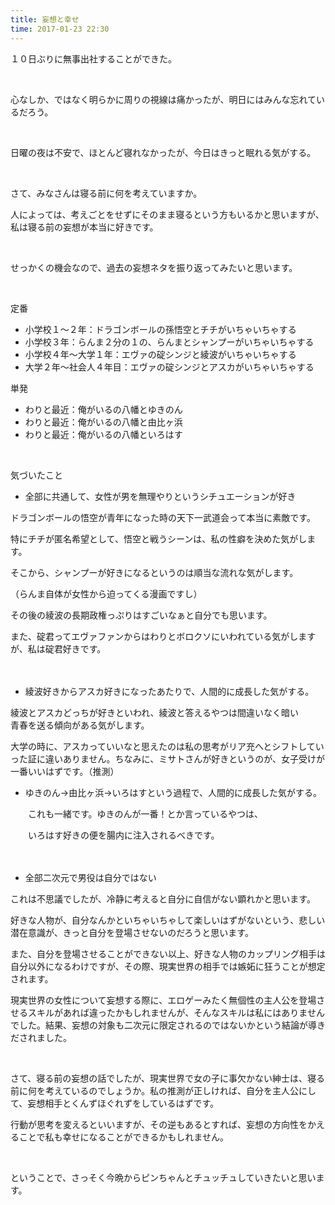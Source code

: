 ```yaml
---
title: 妄想と幸せ
time: 2017-01-23 22:30
---
```


１０日ぶりに無事出社することができた。

&nbsp;

心なしか、ではなく明らかに周りの視線は痛かったが、明日にはみんな忘れているだろう。

&nbsp;

日曜の夜は不安で、ほとんど寝れなかったが、今日はきっと眠れる気がする。

&nbsp;

さて、みなさんは寝る前に何を考えていますか。

人によっては、考えごとをせずにそのまま寝るという方もいるかと思いますが、私は寝る前の妄想が本当に好きです。

&nbsp;

せっかくの機会なので、過去の妄想ネタを振り返ってみたいと思います。

&nbsp;

定番

- 小学校１〜２年：ドラゴンボールの孫悟空とチチがいちゃいちゃする
- 小学校３年：らんま２分の１の、らんまとシャンプーがいちゃいちゃする
- 小学校４年〜大学１年：エヴァの碇シンジと綾波がいちゃいちゃする
- 大学２年〜社会人４年目：エヴァの碇シンジとアスカがいちゃいちゃする

単発

- わりと最近：俺がいるの八幡とゆきのん
- わりと最近：俺がいるの八幡と由比ヶ浜
- わりと最近：俺がいるの八幡といろはす

&nbsp;

気づいたこと

- 全部に共通して、女性が男を無理やりというシチュエーションが好き

ドラゴンボールの悟空が青年になった時の天下一武道会って本当に素敵です。

特にチチが匿名希望として、悟空と戦うシーンは、私の性癖を決めた気がします。

そこから、シャンプーが好きになるというのは順当な流れな気がします。

（らんま自体が女性から迫ってくる漫画ですし）

その後の綾波の長期政権っぷりはすごいなぁと自分でも思います。

また、碇君ってエヴァファンからはわりとボロクソにいわれている気がしますが、私は碇君好きです。

　　

- 綾波好きからアスカ好きになったあたりで、人間的に成長した気がする。

綾波とアスカどっちが好きといわれ、綾波と答えるやつは間違いなく暗い  
青春を送る傾向がある気がします。

大学の時に、アスカっていいなと思えたのは私の思考がリア充へとシフトしていった証に違いありません。ちなみに、ミサトさんが好きというのが、女子受けが一番いいはずです。（推測）

- ゆきのん→由比ヶ浜→いろはすという過程で、人間的に成長した気がする。

　　これも一緒です。ゆきのんが一番！とか言っているやつは、

　　いろはす好きの便を腸内に注入されるべきです。

　　

- 全部二次元で男役は自分ではない

これは不思議でしたが、冷静に考えると自分に自信がない顕れかと思います。

好きな人物が、自分なんかといちゃいちゃして楽しいはずがないという、悲しい潜在意識が、きっと自分を登場させないのだろうと思います。

また、自分を登場させることができない以上、好きな人物のカップリング相手は自分以外になるわけですが、その際、現実世界の相手では嫉妬に狂うことが想定されます。

現実世界の女性について妄想する際に、エロゲーみたく無個性の主人公を登場させるスキルがあれば違ったかもしれませんが、そんなスキルは私にはありませんでした。結果、妄想の対象も二次元に限定されるのではないかという結論が導きだされました。

&nbsp;

さて、寝る前の妄想の話でしたが、現実世界で女の子に事欠かない紳士は、寝る前に何を考えているのでしょうか。私の推測が正しければ、自分を主人公にして、妄想相手とくんずほぐれずをしているはずです。

行動が思考を変えるといいますが、その逆もあるとすれば、妄想の方向性をかえることで私も幸せになることができるかもしれません。

&nbsp;

ということで、さっそく今晩からピンちゃんとチュッチュしていきたいと思います。　

&nbsp;

&nbsp;
